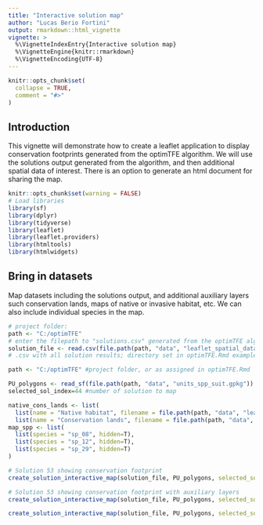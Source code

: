 ```yaml
---
title: "Interactive solution map"
author: "Lucas Berio Fortini"
output: rmarkdown::html_vignette
vignette: >
  %\VignetteIndexEntry{Interactive solution map}
  %\VignetteEngine{knitr::rmarkdown}
  %\VignetteEncoding{UTF-8}
---
```


```r
knitr::opts_chunk$set(
  collapse = TRUE,
  comment = "#>"
)
```
## Introduction
This vignette will demonstrate how to create a leaflet application to display
conservation footprints generated from the optimTFE algorithm.
We will use the solutions output generated from the algorithm, and then additional
spatial data of interest.
There is an option to generate an html document for sharing the map.

```r
knitr::opts_chunk$set(warning = FALSE)
# Load libraries
library(sf)
library(dplyr)
library(tidyverse)
library(leaflet)
library(leaflet.providers)
library(htmltools)
library(htmlwidgets)
```

## Bring in datasets
Map datasets including the solutions output, and additional auxiliary layers such
conservation lands, maps of native or invasive habitat, etc.
We can also include individual species in the map.
```r

# project folder:
path <- "C:/optimTFE"
# enter the filepath to "solutions.csv" generated from the optimTFE algorithm
solution_file <- read.csv(file.path(path, "data", "leaflet_spatial_data", "example_solution_file.csv"))
# .csv with all solution results; directory set in optimTFE.Rmd example line 60

path <- "C:/optimTFE" #project folder, or as assigned in optimTFE.Rmd

PU_polygons <- read_sf(file.path(path, "data", "units_spp_suit.gpkg")) #spatial data with PU ids and species scores
selected_sol_index=44 #number of solution to map

native_cons_lands <- list(
  list(name = "Native habitat", filename = file.path(path, "data", "leaflet_spatial_data", "native_habitat.shp"), hidden = T),
  list(name = "Conservation lands", filename = file.path(path, "data", "leaflet_spatial_data", "reserves.shp"), hidden=T))
map_spp <- list(
  list(species = "sp_08", hidden=T),
  list(species = "sp_12", hidden=T),
  list(species = "sp_29", hidden=T)
)

```

```r
# Solution 53 showing conservation footprint
create_solution_interactive_map(solution_file, PU_polygons, selected_sol_index=selected_sol_index)

# Solution 53 showing conservation footprint with auxiliary layers
create_solution_interactive_map(solution_file, PU_polygons, selected_sol_index=selected_sol_index, map_individual_spp = map_spp,  save_HTML_loc = file.path(dir, "output", "footprint53.html"))

create_solution_interactive_map(solution_file, PU_polygons, selected_sol_index=selected_sol_index, auxiliaryLayers = native_cons_lands, map_individual_spp = map_spp)
```

